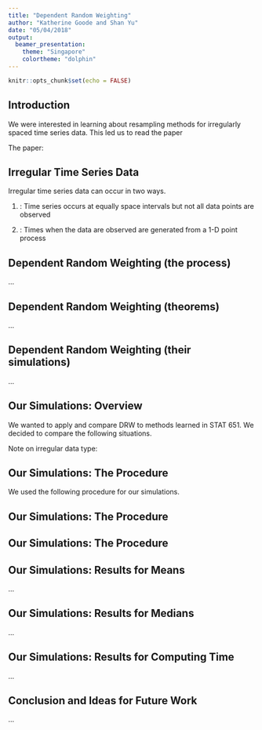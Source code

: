 ```yaml
---
title: "Dependent Random Weighting"
author: "Katherine Goode and Shan Yu"
date: "05/04/2018"
output:
  beamer_presentation:
    theme: "Singapore"
    colortheme: "dolphin"
---
```


```r
knitr::opts_chunk$set(echo = FALSE)
```

## Introduction

We were interested in learning about resampling methods for irregularly spaced time series data. This led us to read the paper

\begin{quote}
"The Dependent Random Weighting" (2015) by Srijan Sengupta, Xiaofeng Shao, and Yingchuan Wang.
\end{quote}

The paper:
\begin{itemize}
\item Introduces a method that assigns random weights to the irregular time series data 
\vspace{0.25cm}
\item Weights are created using a dependence structure that mimics that of the observed data 
\end{itemize}

## Irregular Time Series Data

Irregular time series data can occur in two ways.

\vspace{0.25cm}

(1) \textbf{Missing Values}: Time series occurs at equally space intervals but not all data points are observed

\begin{center}
\includegraphics[height = 0.8cm]{./images/missing}
\end{center}

\vspace{0.25cm}

(2) \textbf{Unequal Intervals}: Times when the data are observed are generated from a 1-D point process

\begin{center}
\includegraphics[height = 0.8cm]{./images/unequal}
\end{center}

## Dependent Random Weighting (the process)
...

## Dependent Random Weighting (theorems)
...

## Dependent Random Weighting (their simulations)
...

## Our Simulations: Overview

We wanted to apply and compare DRW to methods learned in STAT 651. We decided to compare the following situations.

\begin{itemize}
\item \textbf{Methods}: DRW versus MBB
\vspace{0.25cm}
\item \textbf{Data}: MA versus AR time series
\vspace{0.25cm}
\item \textbf{Estimators}: mean versus median
\vspace{0.25cm}
\item \textbf{Bandwidth}: blocksize versus $l$-dependence
\end{itemize}

Note on irregular data type:
\begin{itemize}
\item Paper used unequal time intervals (type 2)
\vspace{0.25cm}
\item We used equal time intervals with missing values (type 1)
\end{itemize}

## Our Simulations: The Procedure

We used the following procedure for our simulations.

\begin{enumerate}
\item \textbf{Generate irregular time series of size $n=200$.}
\vspace{0.25cm}
\begin{enumerate}
\item[(i)] Simulate $y_t$ for $t=1,...,n$ from
\begin{itemize}
\item an MA process with $\mu=0$, $\theta_1=-1$, and $\theta_2=0.7$ or
\item an AR process with $\mu=0$, $\phi_1=-0.1$, or $\phi_2=0.6$).
\end{itemize}
\item[(ii)] Assign a weight $\omega_t$ to $y_t$ where
  $$\omega_t=\sin\left(\frac{\pi \cdot t}{n}\right).$$
\item[(iii)] Generate $z_t\sim binomial(\omega_t)$ for $t=1,...,n$.
\item[(iv)] Let
  $$x_t=\begin{cases} y_t & \mbox{ if } z_t=1 \\ \mbox{missing} & \mbox{ if } z_t=0
  \end{cases}$$
for $t=1,...,n$.
\item[(v)] Reindex the non-missing $x_t$ as $x_i$ for $i$ from $1$ to $n_j$ and use as the observed sample.
\end{enumerate}
\end{enumerate}

## Our Simulations: The Procedure

\begin{enumerate}
\item[2.] \textbf{Let $\ell=1$, and apply the resampling method to $K=1000$ samples.}
\vspace{0.25cm}
\begin{itemize}
\item MBB: Draw block bootstrap samples from $x_1,...,x_{n_j}$ with blocks of size $b=\ell$. (ignores missing values)
\vspace{0.1cm}
\item DRW: Randomly assign weights to $x_1,...,x_{n_j}$ using the method from the paper assuming $m$-dependence with $m=\ell$.
\end{itemize}
\vspace{0.25cm}
\item[3.] \textbf{Compute the mean and median from the $K$ samples.}
\vspace{0.25cm}
\item[4.] \textbf{Use the distributions of means and medians to compute evaluative measures.}
\vspace{0.25cm}
\begin{itemize}
\item Determine if the 95\% confidence interval contains the true value. (Note: True process medians were approximated using 100,000 Monte Carlo simulations.)
\vspace{0.1cm}
\item Compute the standard deviation of the distribution. (Denote this as $\sigma_{n_j}^{(j)}/\sqrt{n_j}$.)
\end{itemize}
\end{enumerate}

## Our Simulations: The Procedure

\begin{enumerate}
\item[5.] \textbf{Repeat steps 1 to 4 for $M=500$ times.}
\vspace{0.25cm}
\item[6.] \textbf{Compute final evaluative measures.}
\vspace{0.25cm}
\begin{itemize}
\item Coverage rate for both the mean and median
\vspace{0.1cm}
\item MSE: 
  $$\frac{1}{M}\sum_{j=1}^M\left(\frac{\sigma_{n_j}^{(j)}}{\sqrt{n_j}}-
  \frac{\sigma_n}{\sqrt{n}}\right)^2$$
\vspace{0.1cm}
\item Normalized MSE: 
  $$\frac{1}{M}\sum_{j=1}^M\left(\frac{n_j\sigma_{n_j}^{(j)}}{n\sigma_n}-1\right)^2$$
\item Note: $\sigma_n=\sqrt{n}Var(\hat{\theta}_n)$ where $\hat{\theta}_n$ is the estimator of interest. $\sigma_n$ was approximated using 100,000 Monte Carlo simulations for both the mean and median.
\end{itemize}
\vspace{0.25cm}
\item[7.] \textbf{Repeat steps 1 to 6 for $\ell=2,...,10$.}
\end{enumerate}

## Our Simulations: Results for Means
...

## Our Simulations: Results for Medians
...

## Our Simulations: Results for Computing Time
...

## Conclusion and Ideas for Future Work
...
